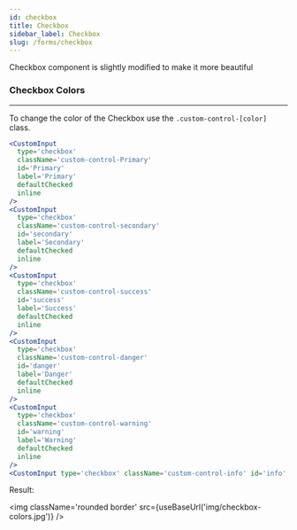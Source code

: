 ---
id: checkbox
title: Checkbox
sidebar_label: Checkbox
slug: /forms/checkbox
---


<p>Checkbox component is slightly modified to make it more beautiful</p>

### Checkbox Colors

---

<p>
  To change the color of the Checkbox use the <code>.custom-control-[color]</code> class.
</p>

```jsx
<CustomInput
  type='checkbox'
  className='custom-control-Primary'
  id='Primary'
  label='Primary'
  defaultChecked
  inline
/>
<CustomInput
  type='checkbox'
  className='custom-control-secondary'
  id='secondary'
  label='Secondary'
  defaultChecked
  inline
/>
<CustomInput
  type='checkbox'
  className='custom-control-success'
  id='success'
  label='Success'
  defaultChecked
  inline
/>
<CustomInput
  type='checkbox'
  className='custom-control-danger'
  id='danger'
  label='Danger'
  defaultChecked
  inline
/>
<CustomInput
  type='checkbox'
  className='custom-control-warning'
  id='warning'
  label='Warning'
  defaultChecked
  inline
/>
<CustomInput type='checkbox' className='custom-control-info' id='info' label='Info' defaultChecked inline />
```

<p className='my-4'>Result:</p>

<img className='rounded border' src={useBaseUrl('img/checkbox-colors.jpg')} />
